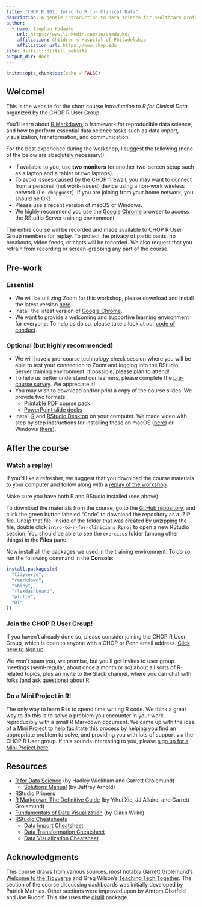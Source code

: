```yaml
---
title: "CHOP R 101: Intro to R for Clinical Data"
description: A gentle introduction to data science for healthcare professionals and clinical researchers.
author:
  - name: Stephan Kadauke
    url: https://www.linkedin.com/in/skadauke/
    affiliation: Children's Hospital of Philadelphia
    affiliation_url: https://www.chop.edu
site: distill::distill_website
output_dir: docs
---
```


<!-- Update site with rmarkdown::render_site("site/") -->

```r
knitr::opts_chunk$set(echo = FALSE)
```

## Welcome!

This is the website for the short course *Introduction to R for Clinical Data* organized by the CHOP R User Group.

You'll learn about [R Markdown](https://rmarkdown.rstudio.com/), a framework for reproducible data science, and how to perform essential data science tasks such as data import, visualization, transformation, and communication.

For the best experience during the workshop, I suggest the following (none of the below are absolutely necessary!):

- If available to you, use **two monitors** (or another two-screen setup such as a laptop and a tablet or two laptops). 
- To avoid issues caused by the CHOP firewall, you may want to connect from a personal (not work-issued) device using a non-work wireless network (i.e. `chopguest`). If you are joining from your home network, you should be OK!
- Please use a recent version of macOS or Windows.
- We highly recommend you use the [Google Chrome](https://www.google.com/chrome/) browser to access the RStudio Server training environment. 

The entire course will be recorded and made available to CHOP R User Group members for replay. To protect the privacy of participants, no breakouts, video feeds, or chats will be recorded. We also request that you refrain from recording or screen-grabbing any part of the course. 

## Pre-work

### Essential

- We will be utilizing Zoom for this workshop, please download and install the latest version [here](https://zoom.us/download).
- Install the latest version of [Google Chrome](https://www.google.com/chrome/). 
- We want to provide a welcoming and supportive learning environment for everyone. To help us do so, please take a look at our [code of conduct](conduct.html). 

### Optional (but highly recommended)

- We will have a pre-course technology check session where you will be able to test your connection to Zoom and logging into the RStudio Server training environment. If possible, please plan to attend!
- To help us better understand our learners, please complete the [pre-course survey](https://docs.google.com/forms/d/e/1FAIpQLSflqcTHed2o6VhuAFwlxUXHnN8ulIIjGxYbGm3dlZuHYsXZxQ/viewform). We appreciate it!
- You may wish to download and/or print a copy of the course slides. We provide two formats:
  - [Printable PDF course pack](https://github.com/skadauke/intro-to-r-for-clinicians-chop/raw/master/coursepack/chopr101.pdf)
  - [PowerPoint slide decks](https://github.com/skadauke/intro-to-r-for-clinicians-chop/tree/master/slides)
- Install [R](https://cloud.r-project.org/) and [RStudio Desktop](https://rstudio.com/products/rstudio/download/) on your computer. We made video with step by step instructions for installing these on macOS ([here](https://www.youtube.com/watch?v=GM88tYlEy_g)) or Windows ([here](https://www.youtube.com/watch?v=JRKmZK5-6aE)).


## After the course

### Watch a replay!

If you'd like a refresher, we suggest that you download the course materials to your computer and follow along with a [replay of the workshop](https://www.youtube.com/watch?v=XCofS3gZ94o).

Make sure you have both R and RStudio installed (see above).

To download the materials from the course, go to the [GitHub repository](https://github.com/skadauke/intro-to-r-for-clinicians-chop), and click the green button labeled "Code" to download the repository as a .ZIP file. Unzip that file. Inside of the folder that was created by unzipping the file, double click `intro-to-r-for-clinicians.Rproj` to open a new RStudio session. You should be able to see the `exercises` folder (among other things) in the **Files** pane.

Now install all the packages we used in the training environment. To do so, run the following command in the **Console**: 

```r
install.packages(c(
  "tidyverse",
  "rmarkdown",
  "shiny",
  "flexdashboard",
  "plotly",
  "DT"
))
```

### Join the CHOP R User Group!

If you haven't already done so, please consider joining the CHOP R User Group, which is open to anyone with a CHOP or Penn email address. [Click here to sign up](http://bit.ly/chop-r)! 

We won't spam you, we promise, but you'll get invites to user group meetings (semi-regular, about once a month or so) about all sorts of R-related topics, plus an invite to the Slack channel, where you can chat with folks (and ask questions) about R. 

### Do a Mini Project in R!

The only way to learn R is to spend time writing R code. We think a great way to do this is to solve a problem you encounter in your work reproducibly with a small R Markdown document. We came up with the idea of a Mini Project to help facilitate this process by helping you find an appropriate problem to solve, and providing you with lots of support via the CHOP R User group. If this sounds interesting to you, please [sign up for a Mini Project here](https://forms.gle/cigDapSUvsqmaanGA)!

## Resources

- [R for Data Science](https://r4ds.had.co.nz/) (by Hadley Wickham and Garrett Grolemund)
  - [Solutions Manual](https://jrnold.github.io/r4ds-exercise-solutions/) (by Jeffrey Arnold)
- [RStudio Primers](https://rstudio.cloud/learn/primers)
- [R Markdown: The Definitive Guide](https://bookdown.org/yihui/rmarkdown/) (by Yihui Xie, JJ Allaire, and Garrett Grolemund)
- [Fundamentals of Data Visualization](https://clauswilke.com/dataviz/) (by Claus Wilke)
- [RStudio Cheatsheets](https://rstudio.com/resources/cheatsheets/)
  - [Data Import Cheatsheet](https://github.com/rstudio/cheatsheets/raw/master/data-import.pdf)
  - [Data Transformation Cheatsheet](https://github.com/rstudio/cheatsheets/raw/master/data-transformation.pdf)
  - [Data Visualization Cheatsheet](https://github.com/rstudio/cheatsheets/raw/master/data-visualization-2.1.pdf)

## Acknowledgments {.appendix}

This course draws from various sources, most notably Garrett Grolemund's [Welcome to the Tidyverse](https://github.com/rstudio-education/welcome-to-the-tidyverse) and Greg Wilson's [Teaching Tech Together](http://teachtogether.tech/en/). The section of the course discussing dashboards was initially developed by Patrick Mathias. Other sections were improved upon by Amrom Obstfeld and Joe Rudolf. This site uses the [distill](https://rstudio.github.io/distill/) package.

<!-- Update site with rmarkdown::render_site("site/") -->